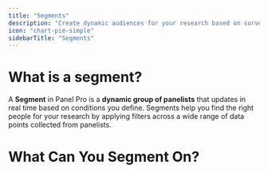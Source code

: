 ```yaml
---
title: "Segments"
description: "Create dynamic audiences for your research based on survey question responses."
icon: "chart-pie-simple"
sidebarTitle: "Segments"
---
```


# What is a segment?

A **Segment** in Panel Pro is a **dynamic group of panelists** that updates in real time based on conditions you define. Segments help you find the right people for your research by applying filters across a wide range of data points collected from panelists.

# What Can You Segment On?